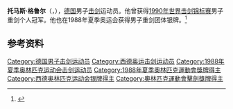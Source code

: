 {{NoteTA|G1=Sports}}
'''托马斯·格鲁尔'''（{{lang-de|Thomas Gerull}}，{{bd|1962年|1月2日|}}），[[德国|德国]]男子[[击剑|击剑]]运动员。他曾获得[[1990年世界击剑锦标赛|1990年世界击剑锦标赛]]男子重剑个人冠军。他也在1988年夏季奥运会获得男子重剑团体银牌。<ref>{{Cite web|title=Thomas GERULL|url=https://www.olympic.org/thomas-gerull|accessdate=2021-03-13|date=2021-03-13|work=International Olympic Committee|language=en}}</ref>

== 参考资料 ==
{{reflist}}

{{世界击剑锦标赛男子重剑个人冠军}}

{{Authority control}}
{{DEFAULTSORT:Gerull, Thomas}}
[[Category:德国男子击剑运动员|Category:德国男子击剑运动员]]
[[Category:西德奥运击剑运动员|Category:西德奥运击剑运动员]]
[[Category:1988年夏季奥林匹克运动会击剑运动员|Category:1988年夏季奥林匹克运动会击剑运动员]]
[[Category:1988年夏季奧林匹克運動會獎牌得主|Category:1988年夏季奧林匹克運動會獎牌得主]]
[[Category:西德奥林匹克运动会银牌得主|Category:西德奥林匹克运动会银牌得主]]
[[Category:奧林匹克運動會擊劍獎牌得主|Category:奧林匹克運動會擊劍獎牌得主]]